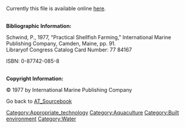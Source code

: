 Currently this file is available online [http://www.cd3wd.com/cd3wd_40/JF/420/09-316.pdf here].

<br>'''Bibliographic Information:''' 

Schwind, P., 1977, "Practical Shellfish Farming," International Marine Publishing Company, Camden, Maine, pp. 91.<br> 

Libraryof Congress Catalog Card Number: 77 84167 

ISBN: 0-87742-085-8 

<br>'''Copyright Information:''' 

© 1977 by International Marine Publishing Company<br> 



Go back to [[AT_Sourcebook]]

[[Category:Appropriate_technology]]
[[Category:Aquaculture]]
[[Category:Built environment]]
[[Category:Water]]